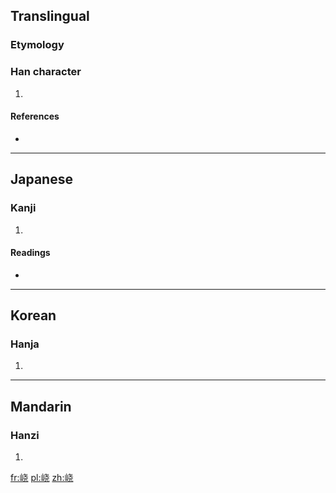 {{also|嶢}}
==Translingual==

===Etymology===
{{Han simp|嶢|f=垚}}

===Han character===
{{Han char|rn=46|rad=山|as=06|sn=9|four=|canj=山十心山 (UJPU)}}

# {{defn|Han|sort=山06}}

====References====
* {{Han ref|kx=0311.061|hdz=10770.070|uh=5CE3|ud=23779}}

----

==Japanese==

===Kanji===
{{ja-kanji|grade=|rs=山06}}

# {{defn|Japanese|sort=山06}}

====Readings====
* {{ja-readings|on=[[ぎょう]] (gyō)|kun=[[けわしい]] (kewashii)}}

----

==Korean==

===Hanja===
{{ko-hanja|hangeul=요|rv=yo|mr=yo}}

# {{defn|Korean|sort=山06}}

----

==Mandarin==

===Hanzi===
{{cmn-hanzi|tra=嶢|pin=[[yáo]] ([[yao2]])|wg=yao<sup>2</sup>}}

# {{defn|Mandarin|sort=山06}}

[[fr:峣]]
[[pl:峣]]
[[zh:峣]]